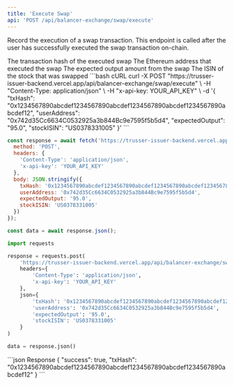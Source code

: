 ```yaml
---
title: 'Execute Swap'
api: 'POST /api/balancer-exchange/swap/execute'
---
```


Record the execution of a swap transaction. This endpoint is called after the user has successfully executed the swap transaction on-chain.

<ParamField body="txHash" type="string" required>
  The transaction hash of the executed swap
</ParamField>

<ParamField body="userAddress" type="string" required>
  The Ethereum address that executed the swap
</ParamField>

<ParamField body="expectedOutput" type="string">
  The expected output amount from the swap
</ParamField>

<ParamField body="stockISIN" type="string" required>
  The ISIN of the stock that was swapped
</ParamField>

<RequestExample>
```bash cURL
curl -X POST "https://trusser-issuer-backend.vercel.app/api/balancer-exchange/swap/execute" \
  -H "Content-Type: application/json" \
  -H "x-api-key: YOUR_API_KEY" \
  -d '{
    "txHash": "0x1234567890abcdef1234567890abcdef1234567890abcdef1234567890abcdef12",
    "userAddress": "0x742d35Cc6634C0532925a3b844Bc9e7595f5b5d4",
    "expectedOutput": "95.0",
    "stockISIN": "US0378331005"
  }'
```

```javascript JavaScript
const response = await fetch('https://trusser-issuer-backend.vercel.app/api/balancer-exchange/swap/execute', {
  method: 'POST',
  headers: {
    'Content-Type': 'application/json',
    'x-api-key': 'YOUR_API_KEY'
  },
  body: JSON.stringify({
    txHash: '0x1234567890abcdef1234567890abcdef1234567890abcdef1234567890abcdef12',
    userAddress: '0x742d35Cc6634C0532925a3b844Bc9e7595f5b5d4',
    expectedOutput: '95.0',
    stockISIN: 'US0378331005'
  })
});

const data = await response.json();
```

```python Python
import requests

response = requests.post(
    'https://trusser-issuer-backend.vercel.app/api/balancer-exchange/swap/execute',
    headers={
        'Content-Type': 'application/json',
        'x-api-key': 'YOUR_API_KEY'
    },
    json={
        'txHash': '0x1234567890abcdef1234567890abcdef1234567890abcdef1234567890abcdef12',
        'userAddress': '0x742d35Cc6634C0532925a3b844Bc9e7595f5b5d4',
        'expectedOutput': '95.0',
        'stockISIN': 'US0378331005'
    }
)

data = response.json()
```
</RequestExample>

<ResponseExample>
```json Response
{
  "success": true,
  "txHash": "0x1234567890abcdef1234567890abcdef1234567890abcdef1234567890abcdef12"
}
```
</ResponseExample>